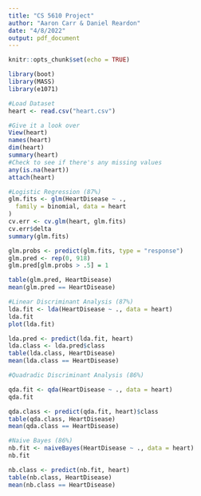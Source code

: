 ```yaml
---
title: "CS 5610 Project"
author: "Aaron Carr & Daniel Reardon"
date: "4/8/2022"
output: pdf_document
---
```


```r
knitr::opts_chunk$set(echo = TRUE)
```



```r
library(boot)
library(MASS)
library(e1071)
```



```r
#Load Dataset
heart <- read.csv("heart.csv")

#Give it a look over
View(heart)
names(heart)
dim(heart)
summary(heart)
#Check to see if there's any missing values
any(is.na(heart))
attach(heart)
```



```r
#Logistic Regression (87%)
glm.fits <- glm(HeartDisease ~ .,
  family = binomial, data = heart
)
cv.err <- cv.glm(heart, glm.fits)
cv.err$delta
summary(glm.fits)

glm.probs <- predict(glm.fits, type = "response")
glm.pred <- rep(0, 918)
glm.pred[glm.probs > .5] = 1

table(glm.pred, HeartDisease)
mean(glm.pred == HeartDisease)
```



```r
#Linear Discriminant Analysis (87%)
lda.fit <- lda(HeartDisease ~ ., data = heart)
lda.fit
plot(lda.fit)

lda.pred <- predict(lda.fit, heart)
lda.class <- lda.pred$class
table(lda.class, HeartDisease)
mean(lda.class == HeartDisease)
```



```r
#Quadradic Discriminant Analysis (86%)

qda.fit <- qda(HeartDisease ~ ., data = heart)
qda.fit

qda.class <- predict(qda.fit, heart)$class
table(qda.class, HeartDisease)
mean(qda.class == HeartDisease)
```



```r
#Naive Bayes (86%)
nb.fit <- naiveBayes(HeartDisease ~ ., data = heart)
nb.fit

nb.class <- predict(nb.fit, heart)
table(nb.class, HeartDisease)
mean(nb.class == HeartDisease)

```

